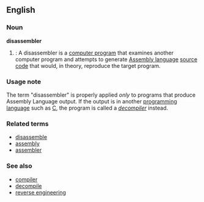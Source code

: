 ==English==

===Noun===
'''disassembler'''
# {{computing}}: A disassembler is a [[computer program]] that examines another computer program and attempts to generate [[Assembly language]] [[source code]] that would, in theory, reproduce the target program.

<!--CORRECT, BUT ENCYCLOPEDIC: In practice, the output of a disassembler is rarely of sufficient quality to reproduce the program.  This is because the target program may not have been written in Assembly Language, and because programmers do not always follow coding conventions. Disassembly is normally used to gain an understanding of the target program rather than to reproduce it.-->
===Usage note===
The term "disassembler" is properly applied ''only'' to programs that produce Assembly Language output.  If the output is in another [[programming language]] such as [[C]], the program is called a ''[[decompiler]]'' instead.

===Related terms===
*[[disassemble]]
*[[assembly]]
*[[assembler]]

===See also===
*[[compiler]]
*[[decompile]]
*[[reverse engineering]]